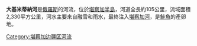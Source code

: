 '''大基米蒂納河'''是[[俄羅斯|俄羅斯]]的河流，位於[[堪察加半島|堪察加半島]]，河道全長約105公里，流域面積2,330平方公里，河水主要來自融雪和雨水，最終注入[[堪察加河|堪察加河]]，是[[鮭魚|鮭魚]]的產卵地。

{{Russia-geo-stub}}

[[Category:堪察加边疆区河流|Category:堪察加边疆区河流]]